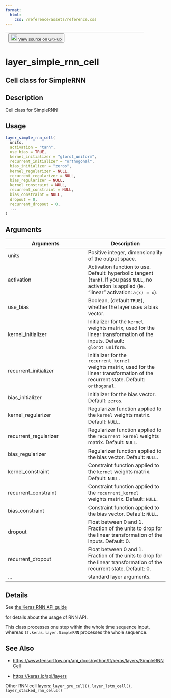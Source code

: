 ```yaml
---
format:
  html:
    css: /reference/assets/reference.css
---
```


| <button class="button"> ![](/reference/assets/GitHub-Mark-32px.png){width="20"} [View source on GitHub](https://github.com/rstudio/keras//blob/main/R/layers-recurrent-cells.R#L182) </button> |
|:------------------------------:|:--------------------------------------:|

# layer_simple_rnn_cell

## Cell class for SimpleRNN

## Description
Cell class for SimpleRNN 


## Usage
```r
layer_simple_rnn_cell( 
  units, 
  activation = "tanh", 
  use_bias = TRUE, 
  kernel_initializer = "glorot_uniform", 
  recurrent_initializer = "orthogonal", 
  bias_initializer = "zeros", 
  kernel_regularizer = NULL, 
  recurrent_regularizer = NULL, 
  bias_regularizer = NULL, 
  kernel_constraint = NULL, 
  recurrent_constraint = NULL, 
  bias_constraint = NULL, 
  dropout = 0, 
  recurrent_dropout = 0, 
  ... 
) 
```

## Arguments
|Arguments|Description|
|---|---|
| units | Positive integer, dimensionality of the output space. |
| activation | Activation function to use. Default: hyperbolic tangent (`tanh`). If you pass `NULL`, no activation is applied (ie. "linear" activation: `a(x) = x`). |
| use_bias | Boolean, (default `TRUE`), whether the layer uses a bias vector. |
| kernel_initializer | Initializer for the `kernel` weights matrix, used for the linear transformation of the inputs. Default: `glorot_uniform`. |
| recurrent_initializer | Initializer for the `recurrent_kernel`<br>weights matrix, used for the linear transformation of the recurrent state. Default: `orthogonal`. |
| bias_initializer | Initializer for the bias vector. Default: `zeros`. |
| kernel_regularizer | Regularizer function applied to the `kernel` weights matrix. Default: `NULL`. |
| recurrent_regularizer | Regularizer function applied to the `recurrent_kernel` weights matrix. Default: `NULL`. |
| bias_regularizer | Regularizer function applied to the bias vector. Default: `NULL`. |
| kernel_constraint | Constraint function applied to the `kernel` weights matrix. Default: `NULL`. |
| recurrent_constraint | Constraint function applied to the `recurrent_kernel`<br>weights matrix. Default: `NULL`. |
| bias_constraint | Constraint function applied to the bias vector. Default: `NULL`. |
| dropout | Float between 0 and 1. Fraction of the units to drop for the linear transformation of the inputs. Default: 0. |
| recurrent_dropout | Float between 0 and 1. Fraction of the units to drop for the linear transformation of the recurrent state. Default: 0. |
| ... | standard layer arguments. |

## Details

See [the Keras RNN API guide](https://www.tensorflow.org/guide/keras/rnn)

for details about the usage of RNN API. 

This class processes one step within the whole time sequence input, whereas `tf.keras.layer.SimpleRNN` processes the whole sequence. 





## See Also

- [https://www.tensorflow.org/api_docs/python/tf/keras/layers/SimpleRNNCell](https://www.tensorflow.org/api_docs/python/tf/keras/layers/SimpleRNNCell)

- [https://keras.io/api/layers](https://keras.io/api/layers)

Other RNN cell layers:  `layer_gru_cell()`, `layer_lstm_cell()`, `layer_stacked_rnn_cells()`

